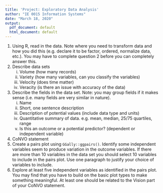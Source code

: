 ```yaml
---
title: 'Project: Exploratory Data Analysis'
author: "IE 0015 Information Systems"
date: "March 18, 2020"
output:
  pdf_document: default
  html_document: default
---
```


1.  Using R, read in the data.  Note where you need to transform data and how you did this (e.g. declare it to be factor, ordered, normalize data, etc.). You may have to complete question 2 before you can completely answer this.
2.  Describe data sets
    i. Volume (how many records)
    ii. Variety (how many variables, can you classify the variables)
    iii. Velocity (does time matter)
    iv. Veracity (is there an issue with accuracy of the data)
3.  Describe the fields in the data set. Note: you may group fields if it makes sense (i.e. many fields are very similar in nature).
    i. Name
    ii. Short, one sentence description
    iii. Description of potential values (include data type and units)
    iv. Quantitative summary of data.  e.g. mean, median, 25/75 quartiles, range
    vi. Is this an outcome or a potential predictor? (dependent or independent variable)
4.  CoNVO statement
5.  Create a pairs plot using `GGally::ggpairs()`. Identify some independent variables seem to produce variation in the outcome variables.  If there are more than 10 variables in the data set you should select 10 variables to include in the pairs plot. Use one paragraph to justify your choice of variables to include.
6.  Explore at least five independent variables as identified in the pairs plot.  You may find that you have to build on the basic plot types to make something meaningful. At least one should be related to the Vision part of your CoNVO statement.
